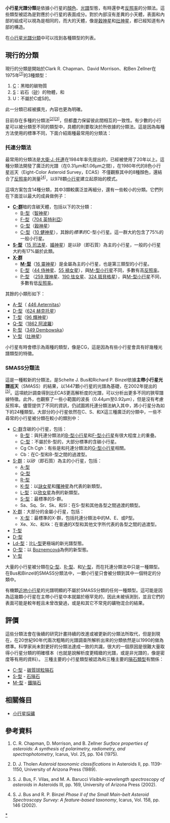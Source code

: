 {{No footnotes|time=2019-10-29T18:28:01+00:00}}
'''小行星光譜分類'''是依據小行星的[[顏色|顏色]]、[[發射光譜|光譜]]型態，有時還參考[[反照率|反照率]]的分類法。這些類型被認為是對應於小行星的表面成分。對於內部沒有差異的小天體，表面和內部的組成可以視為是相同的，而大的天體，像是[[穀神星|穀神星]]和[[灶神星|灶神星]]，都已經知道有內部的構造。

在[[:Category:小行星光譜分類|小行星光譜分類]]中可以找到各種類型的列表。

== 現行的分類 ==
現行的分類是開始於Clark R. Chapman、David Morrison、和Ben Zellner在1975年<sup>[[#Chapman1975|[1]]]</sup>的3種類型：
# [[C-型小行星|C]]：黑暗的碳物質
# [[S-型小行星|S]]：岩石（[[矽|矽]]）的物體，和
# U：不屬於C或S的。 
此一分類已經被擴充，內容也更為明確。

目前存在多種的分類法<sup>[[#PDS|[2]]][[#BusAsteroidsIII|[3]]]</sup>，但都盡力保留彼此間相互的一致性。有少數的小行星可以被分類至不同的類型中，具體的則要取決於所依據的分類法。這是因為每種方法使用的標準不同，下面介紹兩種最常用的分類法：

=== 托連分類法 ===
最常用的分類法是[[大衛·J.·托連|大衛·J.·托連]]在1984年率先提出的，已經被使用了20年以上。這種分類法開發了廣泛的光譜（在0.31μm和1.06μm之間），在1980年代的8色小行星巡天（Eight-Color Asteroid Survey，ECAS）不僅觀察其中的8種顏色，還結合了[[反照率|反照率]]的測量<sup>[[#Tholen1989|[4]]]</sup>，以978顆[[小行星|小行星]]建立起原始的模式。

這項方案包含14種分類，其中3類較廣泛並再細分，還有一些較小的分類。它們列在下面並以最大的成員做例子：
* '''[[C-型小行星#C-群小行星|C-群]]'''暗的含碳天體，包括以下的次分類：
** [[B-型小行星|B-型]]（[[智神星|智神星]]）
** [[F-型小行星|F-型]]（[[小行星704|704 英特利亞]]）
** [[G-型小行星|G-型]]（[[穀神星|穀神星]]）
** [[C-型小行星|C-型]]（[[小行星10|10 健神星]]），其餘的''標準的''C-型小行星。這一群大約包含了75%的一般小行星。
* '''[[S-型小行星|S-型]]'''（[[小行星15|15 司法星]]、[[婚神星|婚神星]]）是以矽（即石質）為主的小行星，一般的小行星大約有17%屬於此類。
* '''[[X-型小行星|X-群]]'''
** '''[[M-型小行星|M-型]]'''（[[小行星16|16 靈神星]]）是金屬為主的小行星，也是第三類型的小行星。
** [[E-型小行星|E-型]]（[[小行星44|44 侍神星]]、[[小行星55|55 禍女星]]），與[[M-型小行星|M-型小行星]]不同，多數有高[[反照率|反照率]]。
** [[P-型小行星|P-型]] （[[小行星259|259 理神星]]、[[小行星190|190 怯女星]]、[[小行星324|324 斑貝格星]]），與[[M-型小行星|M-型小行星]]不同，多數有低[[反照率|反照率]]。
其餘的小類形如下：
* [[A-型小行星|A-型]]（ [[小行星446|446 Aeternitas]]）
* [[D-型小行星|D-型]]（[[小行星624|624 赫克托星]]）
* [[T-型小行星|T-型]]（[[小行星96|96 輝神星]]）
* [[Q-型小行星|Q-型]]（[[小行星1862|1862 阿波羅]]）
* [[R-型小行星|R-型]]（[[小行星349|349 Dembowska]]）
* [[V-型小行星|V-型]]（[[灶神星|灶神星]]）
小行星有時會標示為兩種的類型，像是CG，這是因為有些小行星會具有好幾種光譜類型的特徵。

=== SMASS分類法 ===
這是一種較新的分類法，是Schelte J. Bus和Richard P. Binzel依據'''主帶小行星光譜巡天'''（SMASS）的結果，以1447顆小行星的光譜為基礎，在2002年提出的<sup>[[#Bus2002|[5]]]</sup>。這項統計調查得到比ECAS更高解析度的光譜，可以分析出更多不同的狹窄譜線特徵。此外，也觀察了一些小範圍的波長（0.44μm至0.92μm），但是沒有考慮反照率。儘管提供了不同的資訊，仍試圖將托連分類法納入其中，將小行星分為如下的24種類型。大部分的小行星依然在C、S、和X這三種廣泛的分類中，一些不尋常的小行星被分類在較小的類別中：
* [[C-型小行星#C-群小行星|C-群]]含碳的小行星，包括：
** [[B-型小行星|B-型]]：與托連分類法的[[B-型小行星|B-型小行星]]和[[F-型小行星|F-型小行星]]有很大程度上的重疊。
** [[C-型小行星|C-型]]：不屬於B-型的，大部分標準的含碳小行星。
** Cg Ch Cgh：有些是和托連分類法的[[G-型小行星|G-型小行星]]相關。
** Cb：在C-型和B-型之間的過渡型。
* [[S-型小行星|S-群]]：以矽（即石質）為主的小行星，包括：
** [[A-型小行星|A-型]]
** [[Q-型小行星|Q-型]]
** [[R-型小行星|R-型]]
** [[K-型小行星|K-型]]：以[[小行星181|訣女星]]和[[小行星221|曙神星]]為代表的新類型。
** [[L-型小行星|L-型]]：以[[小行星83|欣女星]]為例的新類型。
** [[S-型小行星|S-型]]：最標準的S-群。
** Sa、Sq、Sr、Sk、和Sl：在S-型和其他各型之間過渡的類型。
* [[X-型小行星|X-群]]：大部分的金屬小行星，包括：
** [[X-型小行星|X-型]]：最標準的X-群，包括托連分類法中的M、E、或P型。 
** Xe、Xc、和Xk：在普通的X型和其他文字所代表的各型之間的過渡型。
* [[T-型小行星|T-型]]
* [[D-型小行星|D-型]]
* [[L-型小行星#Ld-行小行星|Ld-型]]：比[[L-型小行星|L-型]]更極端的新光譜型態。
* [[O-型小行星|O-型]]：以 [[小行星3628|Boznemcová]]為例的新型態。 
* [[V-型小行星|V-型]]

大量的小行星被分類在[[Q-型小行星|Q-型]]、[[R-型小行星|R-型]]、和[[V-型小行星|V-型]]，而在托連分類法中只是一種類型。
在Bus和Binzel的SMASS分類法中，一顆小行星只會被分類到其中一個特定的分類中。

有機顆[[近地小行星|近地小行星]]的光譜明顯的不屬於SMASS分類的任何一種類型。這可能是因為這幾顆小行星在主帶小行星中本就屬於極罕見的，因此未被偵測到，並且它們的表面可能是較年輕且未曾改變過，或是和其它不常見的礦物混合的結果。

== 評價 ==
這些分類法會在後續的研究計畫持續的改進或被更新的分類法所取代，但是到現在，在20世紀90年代兩次粗略的光譜調查所解析出來的分類依然是以1990的做為標準。科學家尚未對更好的分類法達成一致的共識，很大的一個原因是很難大量取得小行星分類的明確樣本（也就是說解析度更精緻的光譜，或是非光譜的，像是密度等有用的資料）。
三種主要的小行星類型被認為和三種主要的[[隕石分類|隕石類型]]有關係：
* [[C-型小行星|C-型]] - [[碳質球粒隕石|碳質球粒隕石]]
* [[S-型小行星|S-型]] - [[隕石分類#傳統的分類系統|石隕石]]
* [[M-型小行星|M-型]] - [[鐵隕石|鐵隕石]]

== 相關條目 ==
* [[小行星採礦|小行星採礦]]

== 參考資料 ==
# <div id="Chapman1975">C. R. Chapman, D. Morrison, and B. Zellner ''Surface properties of asteroids: A synthesis of polarimetry, radiometry, and spectrophotometry'', Icarus, Vol. 25, pp. 104 (1975).</div>
# <div id="Tholen1989">D. J. Tholen ''Asteroid taxonomic classifications'' in Asteroids II, pp. 1139-1150, University of Arizona Press (1989).</div>
# <div id="BusAsteroidsIII">S. J. Bus, F. Vilas, and M. A. Barucci ''Visible-wavelength spectroscopy of asteroids'' in Asteroids III, pp. 169, University of Arizona Press (2002).</div>
# <div id="Bus2002">S. J. Bus and R. P. Binzel ''Phase II of the Small Main-belt Asteroid Spectroscopy Survey: A feature-based taxonomy'', Icarus, Vol. 158, pp. 146 (2002). </div>

{{小行星}}
{{小天體}}
[[Category:小行星光譜分類|*]]